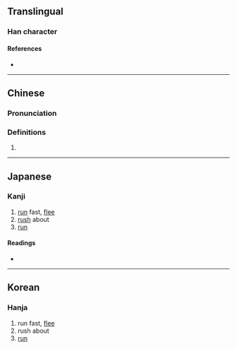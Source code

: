 {{character info/new}}
{{also|奔}}
==Translingual==

===Han character===
{{Han char|rn=93|rad=牛|as=08|sn=12|four=|canj=HQHQQ|ids=⿱牛牪}}

====References====
* {{Han ref|kx=0702.100|dkj=20058|dj=1115.150|hdz=31813.060|uh=7287|ud=29319}}

----

==Chinese==
{{zh-forms}}

===Pronunciation===
{{zh-pron
|m=bēn
|c=ban1
|mc=y
|oc=y
|ma=
|cat=pn
}}

===Definitions===
{{zh-hanzi}}

# {{zh-alt-form|奔|tr=-}}

----

==Japanese==

===Kanji===
{{ja-kanji|grade=|rs=牛08}}

# [[run]] fast, [[flee]]
# [[rush]] about
# [[run]]

====Readings====
* {{ja-readings|on=[[ほん]] (hon)|kun=[[はしる]] (hashiru), [[ひしめく]] (hishimeku)}}

----

==Korean==

===Hanja===
{{ko-hanja|hangeul=분|eumhun=|rv=bun|mr=pun|y=pun}}

# run fast, [[flee]]
# rush about
# [[run]]